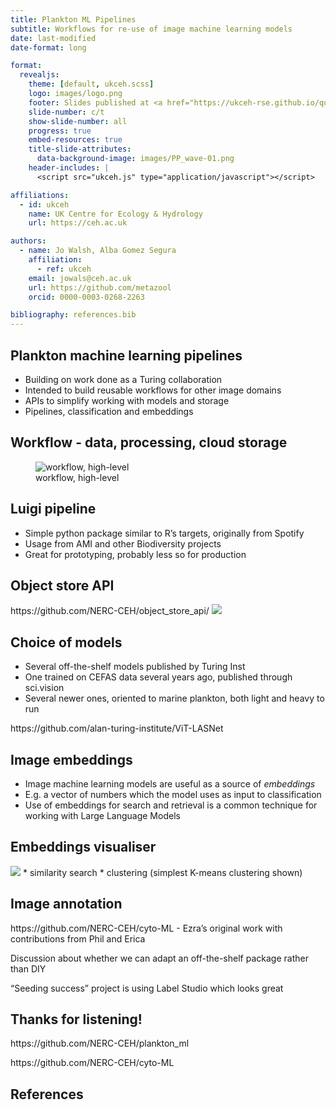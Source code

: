 ```yaml
---
title: Plankton ML Pipelines
subtitle: Workflows for re-use of image machine learning models
date: last-modified
date-format: long

format:
  revealjs:
    theme: [default, ukceh.scss]
    logo: images/logo.png
    footer: Slides published at <a href="https://ukceh-rse.github.io/quarto-revealjs-template">ukceh-rse.github.io/quarto-revealjs-template</a>
    slide-number: c/t
    show-slide-number: all
    progress: true
    embed-resources: true
    title-slide-attributes:
      data-background-image: images/PP_wave-01.png
    header-includes: |
      <script src="ukceh.js" type="application/javascript"></script>

affiliations:
  - id: ukceh
    name: UK Centre for Ecology & Hydrology
    url: https://ceh.ac.uk

authors:
  - name: Jo Walsh, Alba Gomez Segura
    affiliation:
      - ref: ukceh
    email: jowals@ceh.ac.uk
    url: https://github.com/metazool
    orcid: 0000-0003-0268-2263

bibliography: references.bib
---
```


## Plankton machine learning pipelines

* Building on work done as a Turing collaboration
* Intended to build reusable workflows for other image domains
* APIs to simplify working with models and storage
* Pipelines, classification and embeddings

## Workflow - data, processing, cloud storage

![workflow, high-level](images/workflow.png)

## Luigi pipeline

* Simple python package similar to R's targets, originally from Spotify
* Usage from AMI and other Biodiversity projects
* Great for prototyping, probably less so for production

## Object store API 

https://github.com/NERC-CEH/object_store_api/
![](images/API_list_example.png)

## Choice of models 

* Several off-the-shelf models published by Turing Inst
* One trained on CEFAS data several years ago, published through sci.vision
* Several newer ones, oriented to marine plankton, both light and heavy to run

https://github.com/alan-turing-institute/ViT-LASNet

## Image embeddings

* Image machine learning models are useful as a source of _embeddings_ 
* E.g. a vector of numbers which the model uses as input to classification
* Use of embeddings for search and retrieval is a common technique for working with Large Language Models

## Embeddings visualiser

![](images/embeddings_similarity_screenshot.png)
* similarity search
* clustering (simplest K-means clustering shown)

## Image annotation

https://github.com/NERC-CEH/cyto-ML - Ezra's original work with contributions from Phil and Erica

Discussion about whether we can adapt an off-the-shelf package rather than DIY

"Seeding success" project is using Label Studio which looks great

## Thanks for listening! { .no-logo .no-footer .closing-slide .center background-image="images/PP_wave-02.png"}

https://github.com/NERC-CEH/plankton_ml

https://github.com/NERC-CEH/cyto-ML


## References
